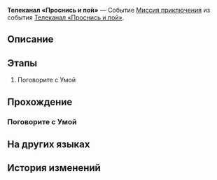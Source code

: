 {{Дополнить|Диалоги.}}
{{Миссия Инфобокс
|id              = 8020300
|Название        = 
|Изображение     = Миссия Освоения Телеканал «Проснись и пой».png
|Тип             = Миссия приключения
|События         = Телеканал «Проснись и пой»
|Глава           = 
|Условия         = Завершена [[Миссия Освоения]] ''[[А убийца кто?..]]''
|Персонажи       = Первопроходец
|СтартЛокация    = Золотой миг
|Мир             = Пенакония
|Локации         = Золотой миг
|Предыдущая      = 
|Следующая       = 
|Награды         = Кредиты*5 000
}}
'''Телеканал «Проснись и пой»''' — Событие [[Миссия приключения]] из события [[Телеканал «Проснись и пой»]].

==Описание==
{{Описание|<!--официальное описание из Перекрёстка судеб-->}}

==Этапы==
# Поговорите с Умой

==Прохождение==
{{Дополнить}}


===Поговорите с Умой===
{{Описание миссии|локация=Золотой миг|На некоторых телеэкранах Пенаконии начали появляться странные вульгарные программы. Ума, телеведущая, хочет обсудить с вами этот инцидент.<br />Вы не знаете, что происходит, но в ходе разговора можете получить ценную информацию...}}
{{Диалог Начало}}

{{Диалог Конец}}

==На других языках==
{{На других языках
|en   = Dreamjolt TV
|zhs  = 惊梦电视台
|zht  = 驚夢電視台
|ja   = ナイトメアテレビ局
|ko   = 나쁜꿈 방송국
|es   = Canal Susto
|fr   = Chocmar TV
|ru   = Телеканал «Проснись и пой»
|th   = สถานีโทรทัศน์ฝันสยอง
|vi   = Đài Truyền Hình Ác Mộng
|de   = Albtraum-TV
|id   = Stasiun Televisi Kejutan Mimpi
|pt   = TV dos Pesadelos
}}

==История изменений==
{{История изменений|2.7}}
